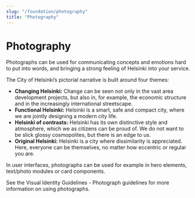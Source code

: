 ```yaml
---
slug: "/foundation/photography"
title: "Photography"
---
```



# Photography

<LeadParagraph>
  Photographs can be used for communicating concepts and emotions hard to put into words, and bringing a strong feeling of Helsinki into your service.
</LeadParagraph>

The City of Helsinki’s pictorial narrative is built around four themes:
- **Changing Helsinki:** Change can be seen not only in the vast area development projects, but also in, for example, the economic structure and in the increasingly international streetscape.
- **Functional Helsinki:** Helsinki is a smart, safe and compact city, where we are jointly designing a modern city life.
- **Helsinki of contrasts:** Helsinki has its own distinctive style and atmosphere, which we as citizens can be proud of. We do not want to be slick glossy cosmopolites, but there is an edge to us.
- **Original Helsinki:** Helsinki is a city where dissimilarity is appreciated. Here, everyone can be themselves, no matter how eccentric or regular you are.

In user interfaces, photographs can be used for example in hero elements, text/photo modules or card components.

See the <Link size="M" href="https://brand.hel.fi/en/photograph-guidelines/" external>Visual Identity Guidelines - Photograph guidelines</Link> for more information on using photographs.